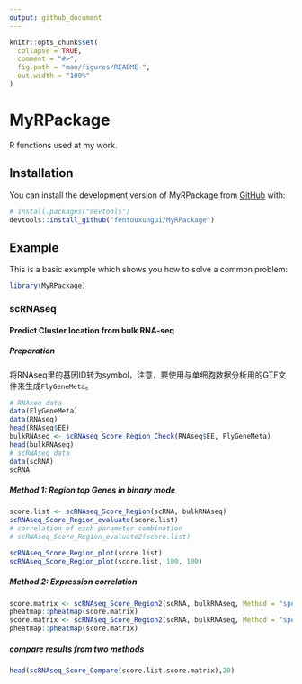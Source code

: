 ```yaml
---
output: github_document
---
```


<!-- README.md is generated from README.Rmd. Please edit that file -->

```r
knitr::opts_chunk$set(
  collapse = TRUE,
  comment = "#>",
  fig.path = "man/figures/README-",
  out.width = "100%"
)
```

# MyRPackage

<!-- badges: start -->
<!-- badges: end -->

R functions used at my work.

## Installation

You can install the development version of MyRPackage from [GitHub](https://github.com/) with:

``` r
# install.packages("devtools")
devtools::install_github("fentouxungui/MyRPackage")
```

## Example

This is a basic example which shows you how to solve a common problem:

```r
library(MyRPackage)
```

### scRNAseq

#### Predict Cluster location from bulk RNA-seq

##### Preparation

将RNAseq里的基因ID转为symbol，注意，要使用与单细胞数据分析用的GTF文件来生成``FlyGeneMeta``。

```r
# RNAseq data
data(FlyGeneMeta)
data(RNAseq)
head(RNAseq$EE)
bulkRNAseq <- scRNAseq_Score_Region_Check(RNAseq$EE, FlyGeneMeta)
head(bulkRNAseq)
# scRNAseq data
data(scRNA)
scRNA
```


##### Method 1: Region top Genes in binary mode

```r
score.list <- scRNAseq_Score_Region(scRNA, bulkRNAseq)
scRNAseq_Score_Region_evaluate(score.list)
# correlation of each parameter combination
# scRNAseq_Score_Region_evaluate2(score.list)
```


```r
scRNAseq_Score_Region_plot(score.list)
scRNAseq_Score_Region_plot(score.list, 100, 100)
```

##### Method 2: Expression correlation

```r
score.matrix <- scRNAseq_Score_Region2(scRNA, bulkRNAseq, Method = "spearman")
pheatmap::pheatmap(score.matrix)
score.matrix <- scRNAseq_Score_Region2(scRNA, bulkRNAseq, Method = "spearman", Genes.Selection = "Top")
pheatmap::pheatmap(score.matrix)
```


##### compare results from two methods


```r
head(scRNAseq_Score_Compare(score.list,score.matrix),20)
```
